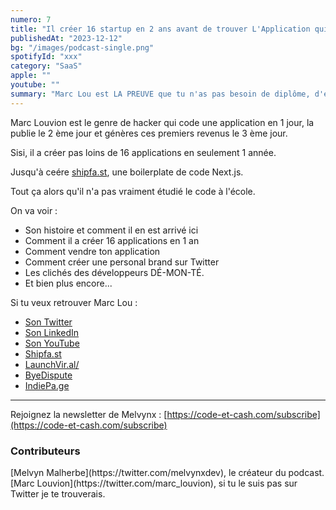 ```yaml
---
numero: 7
title: "Il créer 16 startup en 2 ans avant de trouver L'Application qui lui génères 50'000 euros par mois - #6 Marc Louvion"
publishedAt: "2023-12-12"
bg: "/images/podcast-single.png"
spotifyId: "xxx"
category: "SaaS"
apple: ""
youtube: ""
summary: "Marc Lou est LA PREUVE que tu n'as pas besoin de diplôme, d'étude ou autre pour créer un business au service de ta vie. Un vrai passionné de la création d'application, il me raconte tout."
---
```


Marc Louvion est le genre de hacker qui code une application en 1 jour, la publie le 2 ème jour et génères ces premiers revenus le 3 ème jour.

Sisi, il a créer pas loins de 16 applications en seulement 1 année.

Jusqu'à ceére [shipfa.st](https://shipfa.st/), une boilerplate de code Next.js.

Tout ça alors qu'il n'a pas vraiment étudié le code à l'école.

On va voir :

- Son histoire et comment il en est arrivé ici
- Comment il a créer 16 applications en 1 an
- Comment vendre ton application
- Comment créer une personal brand sur Twitter
- Les clichés des développeurs DÉ-MON-TÉ.
- Et bien plus encore...

Si tu veux retrouver Marc Lou :

- [Son Twitter](https://twitter.com/marc_louvion)
- [Son LinkedIn](https://www.linkedin.com/in/marclouvion/)
- [Son YouTube](https://www.youtube.com/channel/UC12JO2IPlEViR-o6SLXKx1A)
- [Shipfa.st](https://shipfa.st/)
- [LaunchVir.al/](https://launchvir.al/)
- [ByeDispute](https://byedispute.com/)
- [IndiePa.ge](https://indiepa.ge/)

---

Rejoignez la newsletter de Melvynx : [https://code-et-cash.com/subscribe](https://code-et-cash.com/subscribe)

### Contributeurs

<Contributor>
  [Melvyn Malherbe](https://twitter.com/melvynxdev), le créateur du podcast.
</Contributor>
<Contributor>
  [Marc Louvion](https://twitter.com/marc_louvion), si tu le suis pas sur
  Twitter je te trouverais.
</Contributor>
